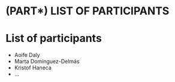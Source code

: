 # (PART\*) LIST OF PARTICIPANTS {.unnumbered}

# List of participants {.unnumbered}

-   Aoife Daly
-   Marta Domínguez-Delmás
-   Kristof Haneca
<!-- -   Pieter Baas ([pieter.baas\@naturalis.nl](mailto:pieter.baas@naturalis.nl){.email}) -->
<!-- -   Angela Balzano ([angela.balzano\@bf.uni-lj.si](mailto:angela.balzano@bf.uni-lj.si){.email}) -->
<!-- -   Mike Belasus ([belasus\@nihk.de](mailto:belasus@nihk.de){.email}) -->
<!-- -   Sabrina Bianco ([sbianco\@iphes.cat](mailto:sbianco@iphes.cat){.email}) -->
<!-- -   Paul Borghaerts ([pdata\@borghaerts.nl](mailto:pdata@borghaerts.nl){.email}) -->
<!-- -   Francien Bossema ([bossema\@cwi.nl](mailto:bossema@cwi.nl){.email}) -->
<!-- -   Paolo Cherubini ([paolo.cherubini\@wsl.ch](mailto:paolo.cherubini@wsl.ch){.email}) -->
<!-- -   Femke Heijting ([f.heijting\@econsultancy.nl](mailto:f.heijting@econsultancy.nl){.email}) -->
<!-- -   Minna Koivikko ([minna.koivikko\@museovirasto.fi](mailto:minna.koivikko@museovirasto.fi){.email}) -->
<!-- -   Silke Lange ([lange\@biax.nl](mailto:lange@biax.nl){.email}) -->
<!-- -   Maks Merela ([maks.merela\@bf.uni-lj.si](mailto:maks.merela@bf.uni-lj.si){.email}) -->
<!-- -   Tirza Mol ([t.mol\@rijksmuseum.nl](mailto:t.mol@rijksmuseum.nl){.email}) -->
<!-- -   Hilke Schroeder ([hilke.schroeder\@thuenen.de](mailto:hilke.schroeder@thuenen.de){.email}) -->
<!-- -   Lisa shindo ([lshindo\@roots.uni-kiel.de](mailto:lshindo@roots.uni-kiel.de){.email}) -->
<!-- -   Caroline Vermeeren ([vermeeren\@biax.nl](mailto:vermeeren@biax.nl){.email}) -->
<!-- -   Adomas Vitas ([ad8advi\@gmail.com](mailto:ad8advi@gmail.com){.email}) -->
<!-- -   Julia Weidemueller ([julia.weidemueller\@blfd.bayern.de](mailto:julia.weidemueller@blfd.bayern.de){.email}) -->
-   ...
